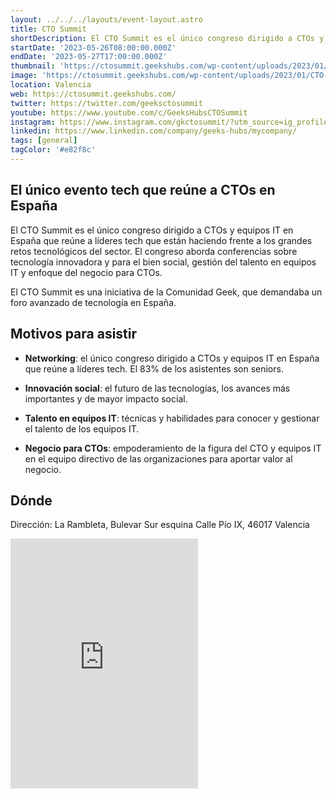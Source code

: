 ```yaml
---
layout: ../../../layouts/event-layout.astro
title: CTO Summit
shortDescription: El CTO Summit es el único congreso dirigido a CTOs y equipos IT en España que reúne a líderes tech que están haciendo frente a los grandes retos tecnológicos del sector. El congreso aborda conferencias sobre tecnología innovadora y para el bien social, gestión del talento en equipos IT y enfoque del negocio para CTOs.
startDate: '2023-05-26T08:00:00.000Z'
endDate: '2023-05-27T17:00:00.000Z'
thumbnail: 'https://ctosummit.geekshubs.com/wp-content/uploads/2023/01/CTO-Summit-2023-by-GeeksHubs-card.jpg'
image: 'https://ctosummit.geekshubs.com/wp-content/uploads/2023/01/CTO-Summit-2023-by-GeeksHubs-card.jpg'
location: Valencia
web: https://ctosummit.geekshubs.com/
twitter: https://twitter.com/geeksctosummit
youtube: https://www.youtube.com/c/GeeksHubsCTOSummit
instagram: https://www.instagram.com/gkctosummit/?utm_source=ig_profile_share&igshid=v1i5wbn85kew
linkedin: https://www.linkedin.com/company/geeks-hubs/mycompany/
tags: [general]
tagColor: '#e82f8c'
---
```


## El único evento tech que reúne a CTOs en España

El CTO Summit es el único congreso dirigido a CTOs y equipos IT en España que reúne a líderes tech que están haciendo frente a los grandes retos tecnológicos del sector. El congreso aborda conferencias sobre tecnología innovadora y para el bien social, gestión del talento en equipos IT y enfoque del negocio para CTOs.

El CTO Summit es una iniciativa de la Comunidad Geek, que demandaba un foro avanzado de tecnología en España.

## Motivos para asistir

- **Networking**: el único congreso dirigido a CTOs y equipos IT en España que reúne a líderes tech. El 83% de los asistentes son seniors.

- **Innovación social**: el futuro de las tecnologías, los avances más importantes y de mayor impacto social.

- **Talento en equipos IT**: técnicas y habilidades para conocer y gestionar el talento de los equipos IT.

- **Negocio para CTOs**: empoderamiento de la figura del CTO y equipos IT en el equipo directivo de las organizaciones para aportar valor al negocio.

## Dónde

Dirección: La Rambleta, Bulevar Sur esquina Calle Pío IX, 46017 Valencia

<iframe className="w-full" height="400px" style="border:none;overflow:hidden" marginheight="0" marginwidth="0" aria-label="La Rambleta, Bulevar Sur esquina Calle Pío IX, 46017 Valencia" class="sek-lazy-loaded" src="https://www.google.com/maps/embed?pb=!1m14!1m8!1m3!1d49295.61348621829!2d-0.392727!3d39.447278!3m2!1i1024!2i768!4f13.1!3m3!1m2!1s0x0%3A0x5627b0c044ec73b0!2sLa%20Rambleta!5e0!3m2!1sen!2sus!4v1675689720349!5m2!1sen!2sus"></iframe>

